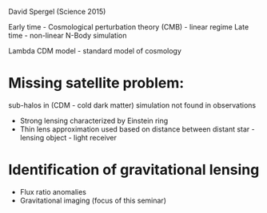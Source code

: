 David Spergel (Science 2015)

Early time - Cosmological perturbation theory (CMB) - linear regime
Late time - non-linear N-Body simulation

Lambda CDM model - standard model of cosmology

# Missing satellite problem:

sub-halos in (CDM - cold dark matter) simulation not found in observations

- Strong lensing characterized by Einstein ring
- Thin lens approximation used based on distance between distant star - lensing object - light receiver

# Identification of gravitational lensing

- Flux ratio anomalies
- Gravitational imaging (focus of this seminar)